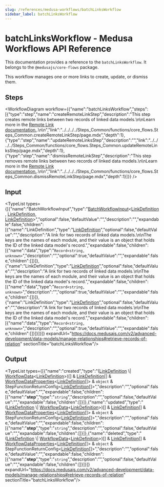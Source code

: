 ```yaml
---
slug: /references/medusa-workflows/batchLinksWorkflow
sidebar_label: batchLinksWorkflow
---
```



# batchLinksWorkflow - Medusa Workflows API Reference

This documentation provides a reference to the `batchLinksWorkflow`. It belongs to the `@medusajs/core-flows` package.

This workflow manages one or more links to create, update, or dismiss them.

## Steps

<WorkflowDiagram workflow={{"name":"batchLinksWorkflow","steps":[{"type":"step","name":"createRemoteLinkStep","description":"This step creates remote links between two records of linked data models.\n\nLearn more in the [Remote Link documentation.](https://docs.medusajs.com/v2/advanced-development/modules/remote-link#create-link).\n\n","link":"../../../../Steps_Common/functions/core_flows.Steps_Common.createRemoteLinkStep/page.mdx","depth":1},{"type":"step","name":"updateRemoteLinksStep","description":"","link":"../../../../Steps_Common/functions/core_flows.Steps_Common.updateRemoteLinksStep/page.mdx","depth":1},{"type":"step","name":"dismissRemoteLinkStep","description":"This step removes remote links between two records of linked data models.\n\nLearn more in the [Remote Link documentation.](https://docs.medusajs.com/v2/advanced-development/modules/remote-link#dismiss-link).\n\n","link":"../../../../Steps_Common/functions/core_flows.Steps_Common.dismissRemoteLinkStep/page.mdx","depth":1}]}} />

## Input

<TypeList types={[{"name":"BatchWorkflowInput","type":"[BatchWorkflowInput](../../../../../types/CommonTypes/types/types.CommonTypes.BatchWorkflowInput/page.mdx)&#60;[LinkDefinition](../../../../../modules_sdk/types/modules_sdk.LinkDefinition/page.mdx), [LinkDefinition](../../../../../modules_sdk/types/modules_sdk.LinkDefinition/page.mdx), [LinkDefinition](../../../../../modules_sdk/types/modules_sdk.LinkDefinition/page.mdx)&#62;","optional":false,"defaultValue":"","description":"","expandable":false,"children":[{"name":"LinkDefinition","type":"[LinkDefinition](../../../../../modules_sdk/types/modules_sdk.LinkDefinition/page.mdx)","optional":false,"defaultValue":"","description":"A link for two records of linked data models.\n\nThe keys are the names of each module, and their value is an object that holds the ID of the linked data model's record.","expandable":false,"children":[{"name":"data","type":"`Record<string, unknown>`","description":"","optional":true,"defaultValue":"","expandable":false,"children":[]}]},{"name":"LinkDefinition","type":"[LinkDefinition](../../../../../modules_sdk/types/modules_sdk.LinkDefinition/page.mdx)","optional":false,"defaultValue":"","description":"A link for two records of linked data models.\n\nThe keys are the names of each module, and their value is an object that holds the ID of the linked data model's record.","expandable":false,"children":[{"name":"data","type":"`Record<string, unknown>`","description":"","optional":true,"defaultValue":"","expandable":false,"children":[]}]},{"name":"LinkDefinition","type":"[LinkDefinition](../../../../../modules_sdk/types/modules_sdk.LinkDefinition/page.mdx)","optional":false,"defaultValue":"","description":"A link for two records of linked data models.\n\nThe keys are the names of each module, and their value is an object that holds the ID of the linked data model's record.","expandable":false,"children":[{"name":"data","type":"`Record<string, unknown>`","description":"","optional":true,"defaultValue":"","expandable":false,"children":[]}]}]}]} expandUrl="https://docs.medusajs.com/v2/advanced-development/data-models/manage-relationships#retrieve-records-of-relation" sectionTitle="batchLinksWorkflow"/>

## Output

<TypeList types={[{"name":"created","type":"([LinkDefinition](../../../../../modules_sdk/types/modules_sdk.LinkDefinition/page.mdx) \\| [WorkflowData](../../../../../workflows/types/workflows.WorkflowData/page.mdx)&#60;[LinkDefinition](../../../../../modules_sdk/types/modules_sdk.LinkDefinition/page.mdx)&#62;)[] & [LinkDefinition](../../../../../modules_sdk/types/modules_sdk.LinkDefinition/page.mdx)[] & [WorkflowDataProperties](../../../../../workflows/types/workflows.WorkflowDataProperties/page.mdx)&#60;[LinkDefinition](../../../../../modules_sdk/types/modules_sdk.LinkDefinition/page.mdx)[]&#62; & `object` & StepFunctionReturnConfig&#60;[LinkDefinition](../../../../../modules_sdk/types/modules_sdk.LinkDefinition/page.mdx)[]&#62;","description":"","optional":false,"defaultValue":"","expandable":false,"children":[{"name":"__step__","type":"`string`","description":"","optional":false,"defaultValue":"","expandable":false,"children":[]}]},{"name":"updated","type":"([LinkDefinition](../../../../../modules_sdk/types/modules_sdk.LinkDefinition/page.mdx) \\| [WorkflowData](../../../../../workflows/types/workflows.WorkflowData/page.mdx)&#60;[LinkDefinition](../../../../../modules_sdk/types/modules_sdk.LinkDefinition/page.mdx)&#62;)[] & [LinkDefinition](../../../../../modules_sdk/types/modules_sdk.LinkDefinition/page.mdx)[] & [WorkflowDataProperties](../../../../../workflows/types/workflows.WorkflowDataProperties/page.mdx)&#60;[LinkDefinition](../../../../../modules_sdk/types/modules_sdk.LinkDefinition/page.mdx)[]&#62; & `object` & StepFunctionReturnConfig&#60;[LinkDefinition](../../../../../modules_sdk/types/modules_sdk.LinkDefinition/page.mdx)[]&#62;","description":"","optional":false,"defaultValue":"","expandable":false,"children":[{"name":"__step__","type":"`string`","description":"","optional":false,"defaultValue":"","expandable":false,"children":[]}]},{"name":"deleted","type":"([LinkDefinition](../../../../../modules_sdk/types/modules_sdk.LinkDefinition/page.mdx) \\| [WorkflowData](../../../../../workflows/types/workflows.WorkflowData/page.mdx)&#60;[LinkDefinition](../../../../../modules_sdk/types/modules_sdk.LinkDefinition/page.mdx)&#62;)[] & [LinkDefinition](../../../../../modules_sdk/types/modules_sdk.LinkDefinition/page.mdx)[] & [WorkflowDataProperties](../../../../../workflows/types/workflows.WorkflowDataProperties/page.mdx)&#60;[LinkDefinition](../../../../../modules_sdk/types/modules_sdk.LinkDefinition/page.mdx)[]&#62; & `object` & StepFunctionReturnConfig&#60;[LinkDefinition](../../../../../modules_sdk/types/modules_sdk.LinkDefinition/page.mdx)[]&#62;","description":"","optional":false,"defaultValue":"","expandable":false,"children":[{"name":"__step__","type":"`string`","description":"","optional":false,"defaultValue":"","expandable":false,"children":[]}]}]} expandUrl="https://docs.medusajs.com/v2/advanced-development/data-models/manage-relationships#retrieve-records-of-relation" sectionTitle="batchLinksWorkflow"/>
